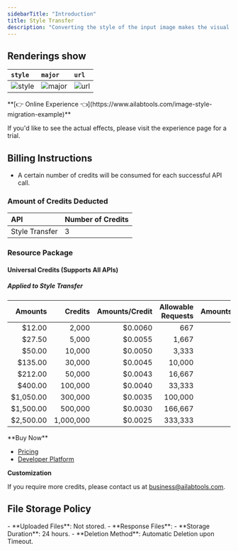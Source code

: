 ```yaml
---
sidebarTitle: "Introduction"
title: Style Transfer
description: "Converting the style of the input image makes the visual style of the image such as color and brushstroke transformed."
---
```


## Renderings show

| `style`                                                                        | `major`                                                                        | `url`                                                                      |
|:-------------------------------------------------------------------------------|:-------------------------------------------------------------------------------|:---------------------------------------------------------------------------|
| ![`style`](https://img.ailabtools.com/rapidapi/StyleMigration/style-2-min.jpg) | ![`major`](https://img.ailabtools.com/rapidapi/StyleMigration/major-1-min.jpg) | ![`url`](https://img.ailabtools.com/rapidapi/StyleMigration/url-2-min.jpg) |
<Tip>
**[👉 Online Experience 👈](https://www.ailabtools.com/image-style-migration-example)**

If you'd like to see the actual effects, please visit the experience page for a trial.
</Tip>
## Billing Instructions

- A certain number of credits will be consumed for each successful API call.

### Amount of Credits Deducted

| API            | Number of Credits |
|:---------------|:------------------|
| Style Transfer | 3                 |

### Resource Package

#### Universal Credits (Supports All APIs)

##### Applied to Style Transfer

|   Amounts |   Credits | Amounts/Credit | Allowable Requests | Amounts/Request |
|----------:|----------:|---------------:|-------------------:|----------------:|
|    $12.00 |     2,000 |        $0.0060 |                667 |         $0.0180 |
|    $27.50 |     5,000 |        $0.0055 |              1,667 |         $0.0165 |
|    $50.00 |    10,000 |        $0.0050 |              3,333 |         $0.0150 |
|   $135.00 |    30,000 |        $0.0045 |             10,000 |         $0.0135 |
|   $212.00 |    50,000 |        $0.0043 |             16,667 |         $0.0129 |
|   $400.00 |   100,000 |        $0.0040 |             33,333 |         $0.0120 |
| $1,050.00 |   300,000 |        $0.0035 |            100,000 |         $0.0105 |
| $1,500.00 |   500,000 |        $0.0030 |            166,667 |         $0.0090 |
| $2,500.00 | 1,000,000 |        $0.0025 |            333,333 |         $0.0075 |
<Tip>
**Buy Now**

- <a href="https://www.ailabtools.com/price?tab=developer" target="_blank">Pricing</a>
- <a href="https://www.ailabtools.com/developer-platform" target="_blank">Developer Platform</a>

**Customization**

If you require more credits, please contact us at <a href="mailto:business@ailabtools.com">business@ailabtools.com</a>.
</Tip>
## File Storage Policy
<Tip>
- **Uploaded Files**: Not stored.
- **Response Files**:
  - **Storage Duration**: 24 hours.
  - **Deletion Method**: Automatic Deletion upon Timeout.
</Tip>  
